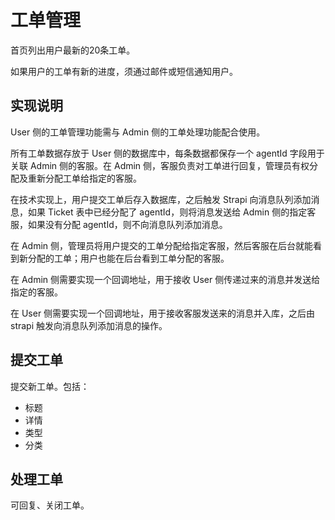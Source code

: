 # 工单管理

首页列出用户最新的20条工单。

如果用户的工单有新的进度，须通过邮件或短信通知用户。

## 实现说明

User 侧的工单管理功能需与 Admin 侧的工单处理功能配合使用。

所有工单数据存放于 User 侧的数据库中，每条数据都保存一个 agentId 字段用于关联 Admin 侧的客服。在 Admin 侧，客服负责对工单进行回复，管理员有权分配及重新分配工单给指定的客服。

在技术实现上，用户提交工单后存入数据库，之后触发 Strapi 向消息队列添加消息，如果 Ticket 表中已经分配了 agentId，则将消息发送给 Admin 侧的指定客服，如果没有分配 agentId，则不向消息队列添加消息。

在 Admin 侧，管理员将用户提交的工单分配给指定客服，然后客服在后台就能看到新分配的工单；用户也能在后台看到工单分配的客服。

在 Admin 侧需要实现一个回调地址，用于接收 User 侧传递过来的消息并发送给指定的客服。

在 User 侧需要实现一个回调地址，用于接收客服发送来的消息并入库，之后由 strapi 触发向消息队列添加消息的操作。

## 提交工单

提交新工单。包括：

- 标题
- 详情
- 类型
- 分类

## 处理工单

可回复、关闭工单。